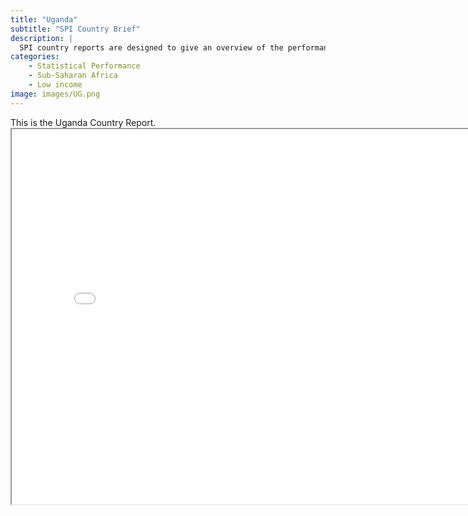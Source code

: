 ```yaml
---
title: "Uganda"
subtitle: "SPI Country Brief"
description: |
  SPI country reports are designed to give an overview of the performance of Uganda.
categories:
    - Statistical Performance
    - Sub-Saharan Africa
    - Low income
image: images/UG.png
---
```


This is the Uganda Country Report.
<iframe src="charts/Uganda_chart.html" width="800" height="600"></iframe>

